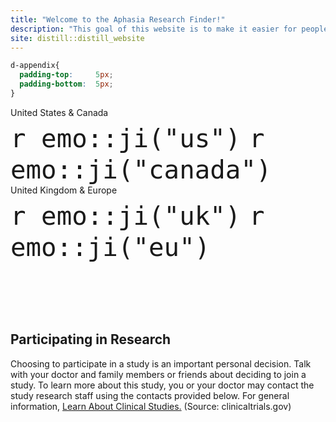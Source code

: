 ```yaml
---
title: "Welcome to the Aphasia Research Finder!"
description: "This goal of this website is to make it easier for people with aphasia, their families, clinicians, and researchers to discover aphasia research studies."
site: distill::distill_website
---
```



```css
d-appendix{
  padding-top:     5px;
  padding-bottom:  5px;
}

```

:::: {.cols}

::: {.col}

<div class = "btn" onclick = "location.href='us-canada-map.html'">
United States & Canada
<div style="font-size:3rem;">`r emo::ji("us")`&nbsp;`r emo::ji("canada")`</div>
</div>

:::

::: {.col}
<div class = "btn" onclick = "location.href='uk-europe-map.html'">
United Kingdom & Europe
<div style="font-size:3rem;">`r emo::ji("uk")`&nbsp;`r emo::ji("eu")` </div>
</div>
:::

::::

<br><br><br><br>

## Participating in Research {.appendix}

Choosing to participate in a study is an important personal decision. Talk with your doctor and family members or friends about deciding to join a study. To learn more about this study, you or your doctor may contact the study research staff using the contacts provided below. For general information, <a href="https://clinicaltrials.gov/ct2/about-studies/learn">Learn About Clinical Studies.</a> (Source: clinicaltrials.gov)

